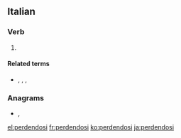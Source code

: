 ==Italian==

===Verb===
{{head|it|gerund}}

# {{gerund of|perdersi|lang=it}}

====Related terms====
* {{l|it|perdendomi}}, {{l|it|perdendoti}}, {{l|it|perdendoci}}, {{l|it|perdendovi}}

===Anagrams===
* {{l|it|dispenderò}}, {{l|it|rispedendo}}

[[el:perdendosi]]
[[fr:perdendosi]]
[[ko:perdendosi]]
[[ja:perdendosi]]